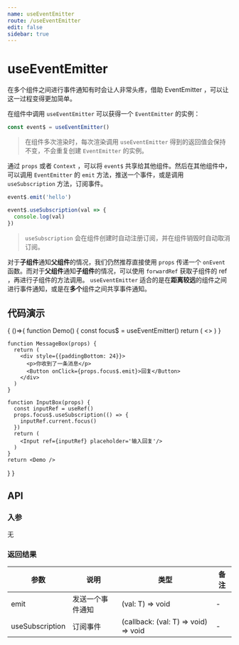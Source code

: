 ```yaml
---
name: useEventEmitter
route: /useEventEmitter
edit: false
sidebar: true
---
```




# useEventEmitter

在多个组件之间进行事件通知有时会让人非常头疼，借助 EventEmitter ，可以让这一过程变得更加简单。

在组件中调用 `useEventEmitter` 可以获得一个 `EventEmitter` 的实例：

```js
const event$ = useEventEmitter()
```

> 在组件多次渲染时，每次渲染调用 `useEventEmitter` 得到的返回值会保持不变，不会重复创建 `EventEmitter` 的实例。

通过 `props` 或者 `Context` ，可以将 `event$` 共享给其他组件。然后在其他组件中，可以调用 `EventEmitter` 的 `emit` 方法，推送一个事件，或是调用 `useSubscription` 方法，订阅事件。

```js
event$.emit('hello')
```

```js
event$.useSubscription(val => {
  console.log(val)
})
```

> `useSubscription` 会在组件创建时自动注册订阅，并在组件销毁时自动取消订阅。

对于**子组件**通知**父组件**的情况，我们仍然推荐直接使用 `props` 传递一个 `onEvent` 函数。而对于**父组件**通知**子组件**的情况，可以使用 `forwardRef` 获取子组件的 ref ，再进行子组件的方法调用。 `useEventEmitter` 适合的是在**距离较远**的组件之间进行事件通知，或是在**多个**组件之间共享事件通知。

## 代码演示

<Playground>
{
  ()=>{
    function Demo() {
      const focus$ = useEventEmitter()
      return (
        <>
          <MessageBox focus$={focus$}/>
          <InputBox focus$={focus$}/>
        </>
      )
    }

    function MessageBox(props) {
      return (
        <div style={{paddingBottom: 24}}>
          <p>你收到了一条消息</p>
          <Button onClick={props.focus$.emit}>回复</Button>
        </div>
      )
    }

    function InputBox(props) {
      const inputRef = useRef()
      props.focus$.useSubscription(() => {
        inputRef.current.focus()
      })
      return (
        <Input ref={inputRef} placeholder='输入回复'/>
      )
    }
    return <Demo />
  }
}
</Playground>

## API

### 入参

无

### 返回结果

| 参数         | 说明         | 类型                 |  备注            |
|--------------|--------------|----------------------|---------------|
| emit         | 发送一个事件通知 | (val: T) => void       | - |
| useSubscription | 订阅事件    | (callback: (val: T) => void) => void     | - |
